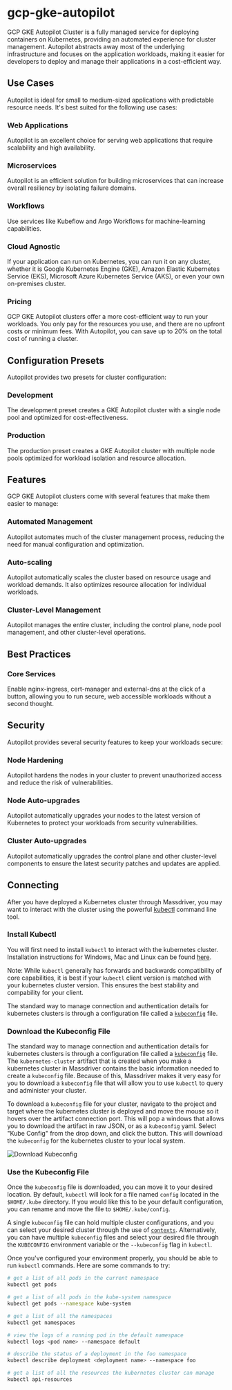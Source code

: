 # gcp-gke-autopilot

GCP GKE Autopilot Cluster is a fully managed service for deploying containers on Kubernetes, providing an automated experience for cluster management. Autopilot abstracts away most of the underlying infrastructure and focuses on the application workloads, making it easier for developers to deploy and manage their applications in a cost-efficient way.

## Use Cases
Autopilot is ideal for small to medium-sized applications with predictable resource needs. It's best suited for the following use cases:

### Web Applications
Autopilot is an excellent choice for serving web applications that require scalability and high availability.

### Microservices
Autopilot is an efficient solution for building microservices that can increase overall resiliency by isolating failure domains.

### Workflows
Use services like Kubeflow and Argo Workflows for machine-learning capabilities.

### Cloud Agnostic
If your application can run on Kubernetes, you can run it on any cluster, whether it is Google Kubernetes Engine (GKE), Amazon Elastic Kubernetes Service (EKS), Microsoft Azure Kubernetes Service (AKS), or even your own on-premises cluster.

### Pricing
GCP GKE Autopilot clusters offer a more cost-efficient way to run your workloads. You only pay for the resources you use, and there are no upfront costs or minimum fees. With Autopilot, you can save up to 20% on the total cost of running a cluster.

## Configuration Presets
Autopilot provides two presets for cluster configuration:

### Development
The development preset creates a GKE Autopilot cluster with a single node pool and optimized for cost-effectiveness.

### Production
The production preset creates a GKE Autopilot cluster with multiple node pools optimized for workload isolation and resource allocation.

## Features
GCP GKE Autopilot clusters come with several features that make them easier to manage:

### Automated Management
Autopilot automates much of the cluster management process, reducing the need for manual configuration and optimization.

### Auto-scaling
Autopilot automatically scales the cluster based on resource usage and workload demands. It also optimizes resource allocation for individual workloads.

### Cluster-Level Management
Autopilot manages the entire cluster, including the control plane, node pool management, and other cluster-level operations.

## Best Practices

### Core Services
Enable nginx-ingress, cert-manager and external-dns at the click of a button, allowing you to run secure, web accessible workloads without a second thought.

## Security
Autopilot provides several security features to keep your workloads secure:

### Node Hardening
Autopilot hardens the nodes in your cluster to prevent unauthorized access and reduce the risk of vulnerabilities.

### Node Auto-upgrades
Autopilot automatically upgrades your nodes to the latest version of Kubernetes to protect your workloads from security vulnerabilities.

### Cluster Auto-upgrades
Autopilot automatically upgrades the control plane and other cluster-level components to ensure the latest security patches and updates are applied.

## Connecting
After you have deployed a Kubernetes cluster through Massdriver, you may want to interact with the cluster using the powerful [kubectl](https://kubernetes.io/docs/reference/kubectl/) command line tool.

### Install Kubectl

You will first need to install `kubectl` to interact with the kubernetes cluster. Installation instructions for Windows, Mac and Linux can be found [here](https://kubernetes.io/docs/tasks/tools/#kubectl).

Note: While `kubectl` generally has forwards and backwards compatibility of core capabilities, it is best if your `kubectl` client version is matched with your kubernetes cluster version. This ensures the best stability and compability for your client.


The standard way to manage connection and authentication details for kubernetes clusters is through a configuration file called a [`kubeconfig`](https://kubernetes.io/docs/concepts/configuration/organize-cluster-access-kubeconfig/) file.

### Download the Kubeconfig File

The standard way to manage connection and authentication details for kubernetes clusters is through a configuration file called a [`kubeconfig`](https://kubernetes.io/docs/concepts/configuration/organize-cluster-access-kubeconfig/) file. The `kubernetes-cluster` artifact that is created when you make a kubernetes cluster in Massdriver contains the basic information needed to create a `kubeconfig` file. Because of this, Massdriver makes it very easy for you to download a `kubeconfig` file that will allow you to use `kubectl` to query and administer your cluster.

To download a `kubeconfig` file for your cluster, navigate to the project and target where the kubernetes cluster is deployed and move the mouse so it hovers over the artifact connection port. This will pop a windows that allows you to download the artifact in raw JSON, or as a `kubeconfig` yaml. Select "Kube Config" from the drop down, and click the button. This will download the `kubeconfig` for the kubernetes cluster to your local system.

![Download Kubeconfig](https://github.com/massdriver-cloud/gcp-gke-cluster/blob/main/images/kubeconfig-download.gif?raw=true)

### Use the Kubeconfig File

Once the `kubeconfig` file is downloaded, you can move it to your desired location. By default, `kubectl` will look for a file named `config` located in the `$HOME/.kube` directory. If you would like this to be your default configuration, you can rename and move the file to `$HOME/.kube/config`.

A single `kubeconfig` file can hold multiple cluster configurations, and you can select your desired cluster through the use of [`contexts`](https://kubernetes.io/docs/concepts/configuration/organize-cluster-access-kubeconfig/#context). Alternatively, you can have multiple `kubeconfig` files and select your desired file through the `KUBECONFIG` environment variable or the `--kubeconfig` flag in `kubectl`.

Once you've configured your environment properly, you should be able to run `kubectl` commands. Here are some commands to try:

```bash
# get a list of all pods in the current namespace
kubectl get pods

# get a list of all pods in the kube-system namespace
kubectl get pods --namespace kube-system

# get a list of all the namespaces
kubectl get namespaces

# view the logs of a running pod in the default namespace
kubectl logs <pod name> --namespace default

# describe the status of a deployment in the foo namespace
kubectl describe deployment <deployment name> --namespace foo

# get a list of all the resources the kubernetes cluster can manage
kubectl api-resources
```